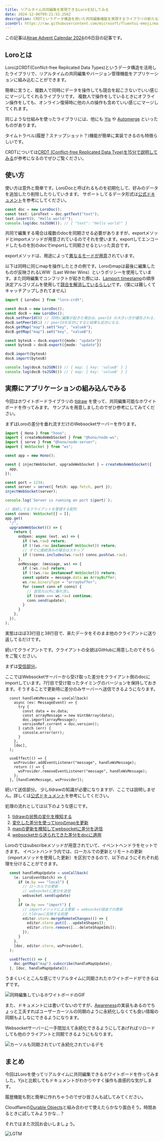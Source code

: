 ```yaml
---
title: リアルタイム共同編集を実現できるLoroを試してみる
date: 2024-12-06T09:21:53.256Z
description: CRDTというデータ構造を用いた共同編集機能を実現するライブラリの新たな選択肢Loroを試してみました
iconUrl: https://raw.githubusercontent.com/microsoft/fluentui-emoji/main/assets/Writing%20hand/Default/Flat/writing_hand_flat_default.svg
---
```



この記事は[Atrae Advent Calendar 2024](https://adventar.org/calendars/10486)の6日目の記事です。

## Loroとは

LoroはCRDT(Conflict-free Replicated Data Types)というデータ構造を活用したライブラリで、リアルタイムの共同編集やバージョン管理機能をアプリケーションに組み込むことができます。
<ExternalOgp url="https://loro.dev/"/>

簡単に言うと、複数人で同時にデータを操作しても競合を起こさないでいい感じにマージしてくれるライブラリです。
複数人で操作をしているときにオフライン操作をしても、オンライン復帰時に他の人の操作も含めていい感じにマージしてくれます。

同じような仕組みを使ったライブラリには、他にも [Yjs](https://github.com/yjs/yjs) や [Automerge](https://github.com/automerge/automerge) といったものがあります。

タイムトラベル(履歴？スナップショット？)機能が簡単に実装できるのも特徴らしいです。
<ExternalOgp url="https://loro.dev/docs/examples#time-travel"/>



CRDTについては[CRDT (Conflict-free Replicated Data Type)を15分で説明してみる](https://qiita.com/everpeace/items/bb73ec64d3e682279d26)が参考になるのでぜひご覧ください。

<ExternalOgp url="https://qiita.com/everpeace/items/bb73ec64d3e682279d26"/>

## 使い方

使い方は意外と簡単です。LoroDocと呼ばれるものを初期化して、好みのデータを追加したり削除したりしていきます。
サポートしてるデータ形式は[公式ドキュメント](https://loro.dev/docs/tutorial/get_started#container)を参考にしてください。
```ts showLineNumbers 
const doc = new LoroDoc();
const text: LoroText = doc.getText("text");
text.insert(0, "Hello world!");
console.log(doc.toJSON()); // { "text": "Hello world!" }
```

共同で編集する場合は複数のdocを同期させる必要がありますが、exportメソッドとimportメソッドが用意されているのでそれを使います。exportしてエンコードしたものを別のdocでimportして同期させるといった具合です。

exportメソッドは、用途によって[異なるモードが用意](https://loro.dev/docs/tutorial/encoding)されています。

以下は同時に同じmapを操作したときの例です。Loroのmapは最後に編集したものが反映されるLWW（Last Writer Wins）というポリシーを使用しています。また同時編集でコンフリクトが起きた際には、[Lamport timestamp](https://en.wikipedia.org/wiki/Lamport_timestamp)の順序決定アルゴリズムを使用して[競合を解消しているらしい](https://loro.dev/docs/tutorial/map)です。（僕には難しくてキャッチアップしきれてません）


```ts showLineNumbers
import { LoroDoc } from "loro-crdt";

const docA = new LoroDoc();
const docB = new LoroDoc();
docA.setPeerId(0) // 同時に編集が起きた場合は、peerId の大きい方が優先される. 
docB.setPeerId(1) // peerIdを反対にすると結果も反対になる.
docA.getMap("map").set("key", "valueA");
docB.getMap("map").set("key", "valueB");

const bytesA = docA.export({mode: "update"})
const bytesB = docB.export({mode: "update"})

docB.import(bytesA)
docA.import(bytesB)

console.log(docA.toJSON()) // { map: { key: 'valueB' } }
console.log(docB.toJSON()) // { map: { key: 'valueB' } }
```

## 実際にアプリケーションの組み込んでみる

今回はホワイトボードライブラリの [tldraw](https://github.com/tldraw/tldraw) を使って、共同編集可能なホワイトボードを作ってみます。
サンプルを用意しましたのでぜひ参考にしてみてください。
<ExternalOgp url="https://github.com/mr04vv/tldraw-loro/tree/main"/>

まずはLoroの差分を垂れ流すだけのWebsocketサーバーを作ります。

```ts title="server.ts" showLineNumbers {33,38}
import { Hono } from "hono";
import { createNodeWebSocket } from "@hono/node-ws";
import { serve } from "@hono/node-server";
import { WebSocket } from "ws";

const app = new Hono();

const { injectWebSocket, upgradeWebSocket } = createNodeWebSocket({
  app,
});

const port = 1234;
const server = serve({ fetch: app.fetch, port });
injectWebSocket(server);

console.log(`Server is running on port ${port}`);

// 接続してるクライアントを管理する配列
const conns: WebSocket[] = [];
app.get(
  "/",
  upgradeWebSocket(() => {
    return {
      onOpen: async (evt, ws) => {
        if (!ws.raw) return;
        if (!(ws.raw instanceof WebSocket)) return;
        // すでに接続済みの場合はスキップ
        if (!conns.includes(ws.raw)) conns.push(ws.raw);
      },
      onMessage: (message, ws) => {
        if (!ws.raw) return;
        if (!(ws.raw instanceof WebSocket)) return;
        const update = message.data as ArrayBuffer;
        ws.raw.binaryType = "arraybuffer";
        for (const conn of conns) {
          // 送信元以外に垂れ流し
          if (conn === ws.raw) continue;
          conn.send(update);
        }
      }
    };
  }),
);

```

実態はほぼ33行目と38行目で、来たデータをそのまま他のクライアントに送り返してるだけです。

続いてクライアントです。クライアントの全貌はGitHubに用意したのでそちらをご覧ください。
<ExternalOgp url="https://github.com/mr04vv/tldraw-loro/tree/main/apps/client"/>

まずは[受信部分](https://github.com/mr04vv/tldraw-loro/blob/664dcb660250ba245c6ab1de617782a1890363c4/apps/client/src/App.tsx#L153C1-L172C37)。

ここではWebsocketサーバーから受け取った差分をクライアント側のdocにimportしています。7行目で受け取ったタイミングのバージョンを保持しておきます。そうすることで更新時に差分のみサーバーへ送信できるようになります。
```tsx title="App.tsx" showLineNumbers {7} 
  const handleWsMessage = useCallback(
    async (ev: MessageEvent) => {
      try {
        const data = ev.data;
        const arrayMessage = new Uint8Array(data);
        doc.import(arrayMessage);
        versionRef.current = doc.version();
      } catch (err) {
        console.error(err);
      }
    },
    [doc],
  );

  useEffect(() => {
    wsProvider.addEventListener("message", handleWsMessage);
    return () => {
      wsProvider.removeEventListener("message", handleWsMessage);
    };
  }, [handleWsMessage, wsProvider]);
```

続いて送信部分。
少しtldrawの知識が必要になりますが、ここでは説明しません。詳しくは[公式ドキュメント](https://tldraw.dev/docs/persistence#Listening-for-changes)を参考にしてください。
<ExternalOgp url="https://tldraw.dev/docs/persistence#Listening-for-changes"/>

処理の流れとしては以下のような感じです。
1. [tldrawの状態の変化を検知する](https://github.com/mr04vv/tldraw-loro/blob/664dcb660250ba245c6ab1de617782a1890363c4/apps/client/src/App.tsx#L135-L151)
2. [変化した差分を使ってloroのmapを更新](https://github.com/mr04vv/tldraw-loro/blob/664dcb660250ba245c6ab1de617782a1890363c4/apps/client/src/App.tsx#L42-L61)
3. [mapの更新を検知してwebsocketに差分を送信](https://github.com/mr04vv/tldraw-loro/blob/664dcb660250ba245c6ab1de617782a1890363c4/apps/client/src/App.tsx#L76-L86)
4. [websocketから送られてきた差分をdocに適用](https://github.com/mr04vv/tldraw-loro/blob/254fa95689c469e5d64850b9d27095911675684f/apps/client/src/App.tsx#L131C1-L143C5)

Loroのではsubscribeメソッドが用意されていて、イベントヘンドラをセットできます。
イベントハンドラ内では、ローカルでの更新とリモートの更新（importメソッドを使用した更新）を区別できるので、以下のようにそれぞれ処理を分けることができます。

```ts title="App.tsx" showLineNumbers {3,12,}
  const handleMapUpdate = useCallback(
    (e: LoroEventBatch) => {
      if (e.by === "local") {
        // ローカルでの更新
        // websocketに差分を送信
        websocket.send(update)
      }
      if (e.by === "import") {
        // importメソッドによる更新 = websocket経由での更新
        // tldrawに反映する処理
        editor.store.mergeRemoteChanges(() => {
          editor.store.put([...updateShapes]);
          editor.store.remove([...deleteShapeIds]);
        });
      }
    },
    [doc, editor.store, wsProvider],
  );

  useEffect(() => {
    doc.getMap("map").subscribe(handleMapUpdate);
  }, [doc, handleMapUpdate]);
```

うまくいくとこんな感じでリアルタイムに同期されたホワイトボードができるはずです。

![同時編集しているホワイトボードのGIF](loro.gif)

また、ドキュメントには書いてないのですが、[Awareness](https://github.com/loro-dev/loro/blob/main/crates/loro-wasm/src/awareness.rs)の実装もあるのでちょっと工夫すればユーザーカーソルの同期のように永続化しなくても良い情報の同期もよしなにできるようになります。

Websocketサーバーに一手間加えて永続化できるようにしてあげればリロードしても他のクライアントと同期できるようにもなります。

![カーソルも同期されていて永続化されているデモ](loro2.gif)

## まとめ

今回はLoroを使ってリアルタイムに共同編集できるホワイトボードを作ってみました。Yjsと比較してもドキュメントがわかりやすく操作も直感的な気がします。

履歴機能も割と簡単に作れちゃうのでぜひ皆さんも試してみてください。

Cloudflareの[Durable Objects](https://developers.cloudflare.com/durable-objects/)と組み合わせて使えたらかなり面白そう。時間あるときに試してみようかな…？

それではまた次回お会いしましょう。

![LGTM](https://images.ctfassets.net/rd8mwctho8md/29Drv7oYGTwpmNLncELvts/b1e28d53b91cd4e706d15ed8a1275aae/DSC_0249.webp?w=540&h=540&q=80&fm=webp)